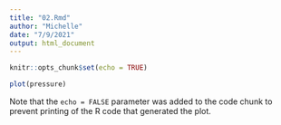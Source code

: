 ---
title: "02.Rmd"
author: "Michelle"
date: "7/9/2021"
output: html_document
---

```{r setup, include=FALSE}
knitr::opts_chunk$set(echo = TRUE)

```




```{r pressure, echo=FALSE}
plot(pressure)
```

Note that the `echo = FALSE` parameter was added to the code chunk to prevent printing of the R code that generated the plot.
